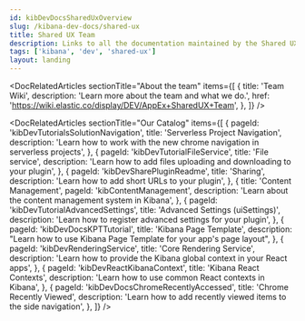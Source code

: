 ```yaml
---
id: kibDevDocsSharedUxOverview
slug: /kibana-dev-docs/shared-ux
title: Shared UX Team
description: Links to all the documentation maintained by the Shared UX team.
tags: ['kibana', 'dev', 'shared-ux']
layout: landing
---
```


<DocLandingHero
  title="Welcome to Shared UX team docs!"
  description="👋 Here you will find documentation about all the things the Shared UX team manages. Feel free to look around and ask questions!"
/>

<DocRelatedArticles
  sectionTitle="About the team"
  items={[
    {
      title: 'Team Wiki',
      description: 'Learn more about the team and what we do.',
      href: 'https://wiki.elastic.co/display/DEV/AppEx+SharedUX+Team',
    },
  ]}
/>

<DocRelatedArticles
  sectionTitle="Our Catalog"
  items={[
    {
      pageId: 'kibDevTutorialsSolutionNavigation',
      title: 'Serverless Project Navigation',
      description: 'Learn how to work with the new chrome navigation in serverless projects',
    },
    {
      pageId: 'kibDevTutorialFileService',
      title: 'File service',
      description: 'Learn how to add files uploading and downloading to your plugin',
    },
    {
      pageId: 'kibDevSharePluginReadme',
      title: 'Sharing',
      description: 'Learn how to add short URLs to your plugin',
    },
    {
      title: 'Content Management',
      pageId: 'kibContentManagement',
      description: 'Learn about the content management system in Kibana',
    },
    {
      pageId: 'kibDevTutorialAdvancedSettings',
      title: 'Advanced Settings (uiSettings)',
      description: 'Learn how to register advanced settings for your plugin',
    },
    {
      pageId: 'kibDevDocsKPTTutorial',
      title: 'Kibana Page Template',
      description: "Learn how to use Kibana Page Template for your app's page layout",
    },
    {
      pageId: 'kibDevRenderingService',
      title: 'Core Rendering Service',
      description: 'Learn how to provide the Kibana global context in your React apps',
    },
    {
      pageId: 'kibDevReactKibanaContext',
      title: 'Kibana React Contexts',
      description: 'Learn how to use common React contexts in Kibana',
    },
    {
      pageId: 'kibDevDocsChromeRecentlyAccessed',
      title: 'Chrome Recently Viewed',
      description: 'Learn how to add recently viewed items to the side navigation',
    },
  ]}
/>
